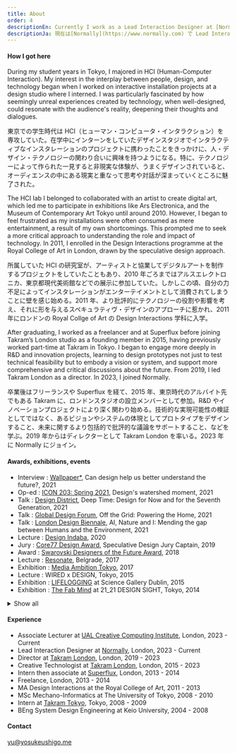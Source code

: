 ```yaml
---
title: About
order: 4
descriptionEn: Currently I work as a Lead Interaction Designer at [Normally](https://www.normally.com), while also teaching at several art colleges in London and volunteering at [Repair Cafe Nunhead](https://www.repaircafenunhead.com/), where local people bring their broken electronic devices and clothing for fixing.
descriptionJa: 現在は[Normally](https://www.normally.com) で Lead Interaction Designer として働きながら、ロンドンのアートカレッジで教えたり、地域の人たちが持ち寄る壊れた電化製品や修繕が必要な衣類を直す[Repair Cafe Nunhead](https://www.repaircafenunhead.com/)でボランティアをしている。
---
```



#### How I got here

<Bilingual>
During my student years in Tokyo, I majored in HCI (Human-Computer Interaction). My interest in the interplay between people, design, and technology began when I worked on interactive installation projects at a design studio where I interned. I was particularly fascinated by how seemingly unreal experiences created by technology, when well-designed, could resonate with the audience's reality, deepening their thoughts and dialogues.

東京での学生時代は HCI（ヒューマン・コンピュータ・インタラクション）を専攻していた。在学中にインターンをしていたデザインスタジオでインタラクティブなインスタレーションのプロジェクトに携わったことをきっかけに、人・デザイン・テクノロジーの関わり合いに興味を持つようになる。特に、テクノロジーによって作られた一見すると非現実な体験が、うまくデザインされていると、オーディエンスの中にある現実と重なって思考や対話が深まっていくところに魅了された。

</Bilingual>

<Bilingual>
The HCI lab I belonged to collaborated with an artist to create digital art, which led me to participate in exhibitions like Ars Electronica, and the Museum of Contemporary Art Tokyo until around 2010. However, I began to feel frustrated as my installations were often consumed as mere entertainment, a result of my own shortcomings. This prompted me to seek a more critical approach to understanding the role and impact of technology. In 2011, I enrolled in the Design Interactions programme at the Royal College of Art in London, drawn by the speculative design approach.

所属していた HCI の研究室が、アーティストと協業してデジタルアートを制作するプロジェクトをしていたこともあり、2010 年ごろまではアルスエレクトロニカ、東京都現代美術館などでの展示に参加していた。しかしこの頃、自分の力不足によってインスタレーションがエンターテイメントとして消費されてしまうことに壁を感じ始める。2011 年、より批評的にテクノロジーの役割や影響を考え、それに形を与えるスペキュラティヴ・デザインのアプローチに惹かれ、2011 年にロンドンの Royal Collge of Art の Design Interactions 学科に入学。

</Bilingual>

<Bilingual>
After graduating, I worked as a freelancer and at Superflux before joining Takram’s London studio as a founding member in 2015, having previously worked part-time at Takram in Tokyo. I began to engage more deeply in R&D and innovation projects, learning to design prototypes not just to test technical feasibility but to embody a vision or system, and support more comprehensive and critical discussions about the future. From 2019, I led Takram London as a director. In 2023, I joined Normally.

卒業後はフリーランスや Superflux を経て、2015 年、東京時代のアルバイト先でもある Takram に、ロンドンスタジオの設立メンバーとして参加。R&D やイノベーションプロジェクトにより深く関わり始める。技術的な実現可能性の検証としてではなく、あるビジョンやシステムの体現としてプロトタイプをデザインすること、未来に関するより包括的で批評的な議論をサポートすること、などを学ぶ。2019 年からはディレクターとして Takram London を率いる。2023 年に Normally にジョイン。

</Bilingual>
    
#### Awards, exhibitions, events

<Monolingual>

- Interview : [Wallpaper\*](https://www.wallpaper.com/design/yosuke-ushigome-takram-profile), Can design help us better understand the future?, 2021
- Op-ed : [ICON 203: Spring 2021](https://www.iconeye.com/digital-magazine/icon-203-spring-2021), Design's watershed moment, 2021
- Talk : [Design District](https://designdistrict.co.uk/events/talk-bureau-deep-time/), Deep Time: Design for Now and for the Seventh Generation, 2021
- Talk : [Global Design Forum](https://www.globaldesignforum.com/event/grid-powering-home-presented-ovo-energy), Off the Grid: Powering the Home, 2021
- Talk : [London Design Biennale](https://www.londondesignbiennale.com/biennale-sessions), AI, Nature and I: Mending the gap between Humans and the Environment, 2021
- Lecture : [Design Indaba](https://www.designindaba.com/), 2020
- Jury : [Core77 Design Award](https://designawards.core77.com/2019/speculative-design), Speculative Design Jury Captain, 2019
- Award : [Swarovski Designers of the Future Award](https://www.swarovskigroup.com/S/news/Designers-of-the-Future.en.html), 2018
- Lecture : [Resonate](https://resonate.io), Belgrade, 2017
- Exhibition : [Media Ambition Tokyo](http://mediaambitiontokyo.jp/), 2017
- Lecture : WIRED x DESIGN, Tokyo, 2015
- Exhibition : [LIFELOGGING](https://dublin.sciencegallery.com/lifelogging/) at Science Gallery Dublin, 2015
- Exhibition : [The Fab Mind](http://www.2121designsight.jp/en/program/fab_mind/) at 21_21 DESIGN SIGHT, Tokyo, 2014

</Monolingual>
<Monolingual>

<details>

<summary>Show all</summary>

- Lecture : [Hochschule für Gestaltung Schwäbisch Gmünd](https://www.hfg-gmuend.de/), 2022
- Lecture : [Speculative Futures Stuttgart](https://www.meetup.com/en-AU/speculative-futures-stuttgart/), 2022
- Lecture : [TBD Conference](https://www.thetbdconference.com/), 2022
- Lecture : [FHNW Academy of Art and Design](https://www.fhnw.ch/en/about-fhnw/schools/academy-of-art-and-design), 2021
- Talk : [Fridays For Future Japan](https://fridaysforfuture.jp/), 2021
- Interview : [Wallpaper\*](https://www.wallpaper.com/design/yosuke-ushigome-takram-profile), Can design help us better understand the future?, 2021
- Op-ed : [ICON 203: Spring 2021](https://www.iconeye.com/digital-magazine/icon-203-spring-2021), Design's watershed moment, 2021
- Talk : [Design District](https://designdistrict.co.uk/events/talk-bureau-deep-time/), Deep Time: Design for Now and for the Seventh Generation, 2021
- Talk : [Global Design Forum](https://www.globaldesignforum.com/event/grid-powering-home-presented-ovo-energy), Off the Grid: Powering the Home, 2021
- Talk : [London Design Biennale](https://www.londondesignbiennale.com/biennale-sessions), AI, Nature and I: Mending the gap between Humans and the Environment, 2021
- Lecture : [N High School](https://nnn.ed.jp/), 2021
- Lecture : [Kontrapunkt Webinar](https://www.kontrapunkt.com/news/webinarstrategic-foresight), Strategic Foresight: Crafting future scenarios for better strategic navigation, 2021
- Lecture : [London College of Communication](https://www.arts.ac.uk/colleges/london-college-of-communication), 2021
- Lecture : [DLX Design Academy](https://en.dlxdesignacademy.com/), 2021
- Lecture : [Design Indaba](https://www.designindaba.com/), 2020
- Jury : [Core77 Design Award](https://designawards.core77.com/2019/speculative-design), Speculative Design Jury Captain, 2019
- Award : [Swarovski Designers of the Future Award](https://www.swarovskigroup.com/S/news/Designers-of-the-Future.en.html), 2018
- TV : Hodokyoku, Japan, 2017
- Lecture : [Resonate](https://resonate.io), Belgrade, 2017
- Lecture : [Data Fest](https://www.datafest.global/), Edinburgh, 2017
- Exhibition : [Media Ambition Tokyo](http://mediaambitiontokyo.jp/), 2017
- Lecture : London College of Communication, 2016
- Exhibition : [New Style New Artist](http://www.ntticc.or.jp/en/exhibitions/2016/talk-new-styles-new-artists-oct-28-2016/) at ICC, Tokyo, 2016
- Workshop : Live with AI at [NEXT Conference](https://nextconf.eu/), Hamburg, 2016
- Exhibition : [Scenes Unseen](http://scenesunseen.takram.com/) at London Design Festival, 2016
- Workshop : V&A Friday Late, London, 2016
- Exhibition : [Unread Messages](http://unreadmessages.com/) at Aram Gallery, London, 2016
- Workshop : Takram Academy at Space Art Technology, London, 2016
- Talk : IAMAS graduation show, Gifu, 2016
- Writing : [Speculative Everything Japanese Edition](http://amzn.asia/dKgTQyb), 2016
- Exhibition : [8h Ahead](https://www.takram.com/projects/8h-ahead/) at London Design Festival, 2015
- Workshop : Speculative Ohgiri for WIRED, Tokyo, 2015
- Lecture : WIRED x DESIGN, Tokyo, 2015
- Exhibition : LIFELOGGING at Science Gallery Dublin, 2015
- Exhibition : [The Fab Mind](http://www.2121designsight.jp/en/program/fab_mind/) at 21_21 DESIGN SIGHT, Tokyo, 2014
- Talk : The Design Batons at Japan Institute of Design Promotion, Tokyo, 2014
- Onlin Curation\_ : [Design and Violence](https://www.moma.org/interactives/exhibitions/2013/designandviolence/commoditized-warfare-yosuke-ushigome/) by MoMA, 2014
- Exhibition : [Wearable Futures](http://www.wearablefutures.co/), London, 2013
- Exhibition : Bunny Smash at [Museum of Contemporary Art Tokyo](http://www.mot-art-museum.jp/eng/2013/usagi_smash/), 2013

</details>
</Monolingual>

#### Experience

<Monolingual>

- Associate Lecturer at [UAL Creative Computing Institute](https://www.arts.ac.uk/creative-computing-institute), London, 2023 - Current
- Lead Interaction Designer at [Normally](https://normally.com/), London, 2023 - Current
- Director at [Takram London](https://www.takram.com), London, 2019 - 2023
- Creative Technologist at [Takram London](https://www.takram.com), London, 2015 - 2023
- Intern then associate at [Superflux](http://superflux.in/), London, 2013 - 2014
- Freelance, London, 2013 - 2014
- MA Design Interactions at the Royal College of Art, 2011 - 2013
- MSc Mechano-Informatics at The University of Tokyo, 2008 - 2010
- Intern at [Takram Tokyo](https://www.takram.com), Tokyo, 2008 - 2009
- BEng System Design Engineering at Keio University, 2004 - 2008

</Monolingual>

#### Contact

[yu@yosukeushigo.me](mailto:yu@yosukeushigo.me)
